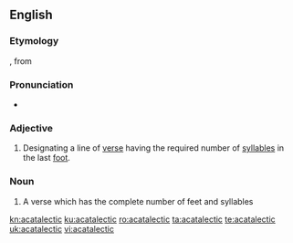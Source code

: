==English==

===Etymology===
{{etyl|LL.|en}} {{m|la|acatalēcticus}}, from {{etyl|grc|en}} {{term|akatalēktikos|ακατάληκτος|leaving off|lang=grc}}

===Pronunciation===
* {{a|US}} {{IPA|/ˌeɪ.ˌkæt.ə.ˈlɛk.tɪk/|lang=en}}

===Adjective===
{{head|en|adjective}}

# {{context|poetry|prosody|lang=en}} Designating a line of [[verse]] having the required number of [[syllables]] in the last [[foot]].

===Noun===
{{en-noun}}

# {{context|poetry|prosody|lang=en}} A verse which has the complete number of feet and syllables

[[kn:acatalectic]]
[[ku:acatalectic]]
[[ro:acatalectic]]
[[ta:acatalectic]]
[[te:acatalectic]]
[[uk:acatalectic]]
[[vi:acatalectic]]